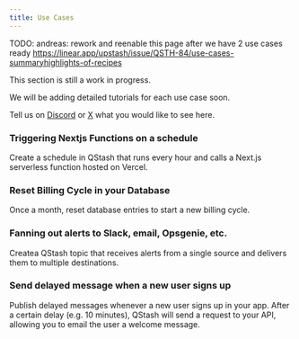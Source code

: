 ```yaml
---
title: Use Cases
---
```


TODO: andreas: rework and reenable this page after we have 2 use cases ready
https://linear.app/upstash/issue/QSTH-84/use-cases-summaryhighlights-of-recipes

This section is still a work in progress.

We will be adding detailed tutorials for each use case soon.

Tell us on [Discord](https://discord.gg/w9SenAtbme) or
[X](https://x.com/upstash) what you would like to see here.

### Triggering Nextjs Functions on a schedule

Create a schedule in QStash that runs every hour and calls a Next.js serverless
function hosted on Vercel.

### Reset Billing Cycle in your Database

Once a month, reset database entries to start a new billing cycle.

### Fanning out alerts to Slack, email, Opsgenie, etc.

Createa QStash topic that receives alerts from a single source and delivers them
to multiple destinations.

### Send delayed message when a new user signs up

Publish delayed messages whenever a new user signs up in your app. After a
certain delay (e.g. 10 minutes), QStash will send a request to your API,
allowing you to email the user a welcome message.

